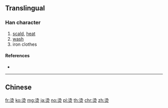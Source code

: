 {{character info/new}}
{{also|燙}}
==Translingual==

===Han character===
{{Han char|rn=86|rad=火|as=07|sn=11|four=|canj=EHF,XEHF|ids=⿱汤火}}

# [[scald]], [[heat]]
# [[wash]]
# iron clothes

====References====
* {{Han ref|kx=0671.081|hdz=32201.010|uh=70EB|ud=28907}}

----

==Chinese==
{{zh-see|燙}}

[[fr:烫]]
[[ko:烫]]
[[mg:烫]]
[[ja:烫]]
[[no:烫]]
[[pl:烫]]
[[th:烫]]
[[chr:烫]]
[[zh:烫]]